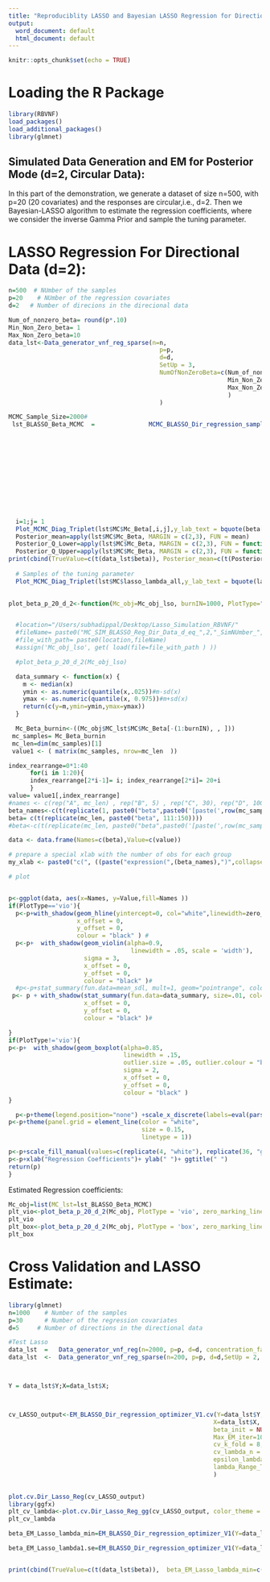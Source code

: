 ```yaml
---
title: "Reproduciblity LASSO and Bayesian LASSO Regression for Directional Response (d=2)"
output:
  word_document: default
  html_document: default
---
```


```r
knitr::opts_chunk$set(echo = TRUE)
```


# Loading the R Package
```r
library(RBVNF)
load_packages()
load_additional_packages()
library(glmnet)
```



## Simulated Data Generation and EM for Posterior Mode (d=2, Circular Data):
In this part of the demonstration, we generate a dataset of size n=500, with p=20 (20 covariates) and the responses are circular,i.e., d=2. Then we Bayesian-LASSO algorithm to estimate the regression coefficients, where we consider the inverse Gamma Prior and sample the tuning parameter.

# LASSO Regression For Directional Data (d=2):

```r


n=500  # NUmber of the samples
p=20    # NUmber of the regression covariates
d=2   # Number of direcions in the direcional data

Num_of_nonzero_beta= round(p*.10)
Min_Non_Zero_beta= 1
Max_Non_Zero_beta=10
data_lst<-Data_generator_vnf_reg_sparse(n=n,
                                          p=p,
                                          d=d,
                                          SetUp = 3,
                                          NumOfNonZeroBeta=c(Num_of_nonzero_beta,
                                                             Min_Non_Zero_beta,
                                                             Max_Non_Zero_beta
                                                             )
                                          )
```


```r
MCMC_Sample_Size=2000# 
 lst_BLASSO_Beta_MCMC  =               MCMC_BLASSO_Dir_regression_sampler_V1( Y=data_lst$Y,
                                                                                 X=data_lst$X,
                                                                                 prior=NULL,
                                                                                 beta_init = NULL,
                                                                                 MCSamplerSize =MCMC_Sample_Size,
                                                                                 lasso_lambda_spec = list(
                                                                                                            Type="SAMPLE",
                                                                                                            lasso_lambda=0.01,
                                                                                                                 hyper_lambda_selector= NULL
                                                                                                          ))
    

                                                                              lst=lst_BLASSO_Beta_MCMC
  i=1;j= 1
  Plot_MCMC_Diag_Triplet(lst$MC$Mc_Beta[,i,j],y_lab_text = bquote(beta[.(i)][.(j)]))
  Posterior_mean=apply(lst$MC$Mc_Beta, MARGIN = c(2,3), FUN = mean)
  Posterior_Q_Lower=apply(lst$MC$Mc_Beta, MARGIN = c(2,3), FUN = function(x){return(c(quantile(x, probs = .025)))} )
  Posterior_Q_Upper=apply(lst$MC$Mc_Beta, MARGIN = c(2,3), FUN = function(x){return(c(quantile(x, probs = .975)))})
print(cbind(TrueValue=c(t(data_lst$beta)), Posterior_mean=c(t(Posterior_mean)),Lower_Bound=c(t(Posterior_Q_Lower)), Upper_Bound=c(t(Posterior_Q_Upper) )))
  
  # Samples of the tuning parameter
  Plot_MCMC_Diag_Triplet(lst$MC$lasso_lambda_all,y_lab_text = bquote(lambda))
                                                                                                
```



```r

plot_beta_p_20_d_2<-function(Mc_obj=Mc_obj_lso, burnIN=1000, PlotType="vio", zero_marking_linetype=6, zero_marking_linewidth=.8){


  #location="/Users/subhadippal/Desktop/Lasso_Simulation_RBVNF/"
  #fileName= paste0("MC_SIM_BLASSO_Reg_Dir_Data_d_eq_",2,"_SimNUmber_",5,".RData")
  #file_with_path= paste0(location,fileName)
  #assign('Mc_obj_lso', get( load(file=file_with_path ) ))

  #plot_beta_p_20_d_2(Mc_obj_lso)

  data_summary <- function(x) {
    m <- median(x)
    ymin <- as.numeric(quantile(x,.025))#m-sd(x)
    ymax <- as.numeric(quantile(x, 0.975))#m+sd(x)
    return(c(y=m,ymin=ymin,ymax=ymax))
  }

  Mc_Beta_burnin<-((Mc_obj$MC_lst$MC$Mc_Beta[-(1:burnIN), , ]))
 mc_samples= Mc_Beta_burnin
 mc_len=dim(mc_samples)[1]
 value1 <- ( matrix(mc_samples, nrow=mc_len  ))

index_rearrange=0*1:40
      for(i in 1:20){
      index_rearrange[2*i-1]= i; index_rearrange[2*i]= 20+i
      }
value= value1[,index_rearrange]
#names <- c(rep("A", mc_len) , rep("B", 5) , rep("C", 30), rep("D", 100))
beta_names<-c(t(replicate(1, paste0("beta",paste0('[paste(',row(mc_samples[1, , ]), ",',',",col(mc_samples[1, , ]), ')]')))))[index_rearrange]
beta= c(t(replicate(mc_len, paste0("beta", 111:150))))
#beta<-c(t(replicate(mc_len, paste0("beta",paste0('[paste(',row(mc_samples[1, , ]), ",',',",col(mc_samples[1, , ]), ')]')))))

data <- data.frame(Names=c(beta),Value=c(value))

# prepare a special xlab with the number of obs for each group
my_xlab <- paste0("c(", ((paste("expression(",(beta_names),")",collapse=","))), ")")

# plot


p<-ggplot(data, aes(x=Names, y=Value,fill=Names ))
if(PlotType=='vio'){
  p<-p+with_shadow(geom_hline(yintercept=0, col="white",linewidth=zero_marking_linewidth, linetype=zero_marking_linetype ),  sigma = 1,
                   x_offset = 0,
                   y_offset = 0,
                   colour = "black" ) # 
  p<-p+  with_shadow(geom_violin(alpha=0.9,
                                  linewidth = .05, scale = 'width'),
                     sigma = 3,
                     x_offset = 0,
                     y_offset = 0,
                     colour = "black" )#
  #p<-p+stat_summary(fun.data=mean_sdl, mult=1, geom="pointrange", color="red")
 p<- p + with_shadow(stat_summary(fun.data=data_summary, size=.01, col="black"),  sigma = 2,
                     x_offset = 0,
                     y_offset = 0,
                     colour = "black" )# 

}
if(PlotType!='vio'){
p<-p+  with_shadow(geom_boxplot(alpha=0.85,
                                linewidth = .15,
                                outlier.size = .05, outlier.colour = "black"),
                                sigma = 2,
                                x_offset = 0,
                                y_offset = 0,
                                colour = "black" )
}

  p<-p+theme(legend.position="none") +scale_x_discrete(labels=eval(parse(text=my_xlab)))
p<-p+theme(panel.grid = element_line(color = "white",
                                     size = 0.15,
                                     linetype = 1))

p<-p+scale_fill_manual(values=c(replicate(4, "white"), replicate(36, "gray")))
p<-p+xlab("Regression Coefficients")+ ylab(" ")+ ggtitle(" ")
return(p)
}
```


Estimated Regression coefficients:
```r
Mc_obj=list(MC_lst=lst_BLASSO_Beta_MCMC)
plt_vio<-plot_beta_p_20_d_2(Mc_obj, PlotType = 'vio', zero_marking_linetype=6, zero_marking_linewidth=.5)
plt_vio
plt_box<-plot_beta_p_20_d_2(Mc_obj, PlotType = 'box', zero_marking_linetype=6, zero_marking_linewidth=.5)
plt_box

```



# Cross Validation and LASSO Estimate:
```r
library(glmnet)
n=1000    # Number of the samples
p=30      # Number of the regression covariates
d=5     # Number of directions in the directional data

#Test Lasso
data_lst  =   Data_generator_vnf_reg(n=2000, p=p, d=d, concentration_factor = 1, beta_factor = 5)
data_lst  <-  Data_generator_vnf_reg_sparse(n=200, p=p, d=d,SetUp = 2, NumOfNonZeroBeta=c(4, 1, 10))



Y = data_lst$Y;X=data_lst$X;



cv_LASSO_output<-EM_BLASSO_Dir_regression_optimizer_V1.cv(Y=data_lst$Y,
                                                         X=data_lst$X,
                                                         beta_init = NULL,
                                                         Max_EM_iter=1000,
                                                         cv_k_fold = 8,
                                                         cv_lambda_n = 40,
                                                         epsilon_lambda_range_min = .0001,
                                                         lambda_Range_Type = 2
                                                         )
                                                      

plot.cv.Dir_Lasso_Reg(cv_LASSO_output)
library(ggfx)
plt_cv_lambda<-plot.cv.Dir_Lasso_Reg_gg(cv_LASSO_output, color_theme = 2)
plt_cv_lambda

```


```r


beta_EM_Lasso_lambda_min=EM_BLASSO_Dir_regression_optimizer_V1(Y=data_lst$Y, X=data_lst$X, beta_init = NULL, lasso_lambda = max(cv_LASSO_output$lambda.min),   EM_tolerence = .00001)

beta_EM_Lasso_lambda1.se=EM_BLASSO_Dir_regression_optimizer_V1(Y=data_lst$Y, X=data_lst$X, beta_init = NULL, lasso_lambda = max(cv_LASSO_output$lambda.1se),   EM_tolerence = .00001)


print(cbind(TrueValue=c(t(data_lst$beta)),  beta_EM_Lasso_lambda_min=c(t(beta_EM_Lasso_lambda_min)), beta_EM_Lasso_lambda1.se=c(t(beta_EM_Lasso_lambda1.se))   ))
```



